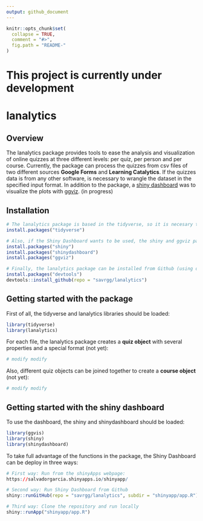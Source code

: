 ```yaml
---
output: github_document
---
```


<!-- README.md is generated from README.Rmd. Please edit that file -->

```r
knitr::opts_chunk$set(
  collapse = TRUE,
  comment = "#>",
  fig.path = "README-"
)
```

# __This project is currently under development__

# lanalytics 

## Overview

The lanalytics package provides tools to ease the analysis and visualization of online quizzes at three different levels: per quiz, per person and per course. Currently, the package can process the quizzes from csv files of two different sources __Google Forms__ and __Learning Catalytics__. If the quizzes data is from any other software, is necessary to wrangle the dataset in the specified input format. In addition to the package, a [shiny dashboard](https://rstudio.github.io/shinydashboard/) was to visualize the plots with [ggviz](http://ggvis.rstudio.com/). (in progress)

## Installation

```r
# The lanalytics package is based in the tidyverse, so it is necesary to install this package:
install.packages("tidyverse")

# Also, if the Shiny Dashboard wants to be used, the shiny and ggviz packages should be installed:
install.packages("shiny")
install.packages("shinydashboard")
install.packages("ggviz")

# Finally, the lanalytics package can be installed from Github (using devtools library):
install.packages("devtools")
devtools::install_github(repo = "savrgg/lanalytics")

```

## Getting started with the package

First of all, the tidyverse and lanalytics libraries should be loaded:

```r
library(tidyverse)
library(lanalytics)
```


For each file, the lanalytics package creates a __quiz object__ with several properties and a special format (not yet):

```r
# modify modify
```

Also, different quiz objects can be joined together to create a __course object__ (not yet):

```r
# modify modify
```

## Getting started with the shiny dashboard

To use the dashboard, the shiny and shinydashboard should be loaded:

```r
library(ggvis)
library(shiny)
library(shinydashboard)
```

To take full advantage of the functions in the package, the Shiny Dashboard can be deploy in three ways:

```r
# First way: Run from the shinyApps webpage:
https://salvadorgarcia.shinyapps.io/shinyapp/

# Second way: Run Shiny Dashboard from Github
shiny::runGitHub(repo = "savrgg/lanalytics", subdir = "shinyapp/app.R")

# Third way: Clone the repository and run locally
shiny::runApp("shinyapp/app.R")
```



<!-- #  -->
<!-- # At per quiz level,  -->
<!-- #  -->
<!-- # It is especially designed to process the outputs from Learning Catalytics software and from Google Forms -->
<!-- #  -->
<!-- # and functions and quizzes from three source of data. The first  -->
<!-- #  -->
<!-- # For each quiz, the package creates a quizz object -->
<!-- #  -->
<!-- # For each course, the package creates a course object -->
<!-- #  -->
<!-- # As an additional tool,  -->
<!-- #  -->
<!-- # Analysis of student data from quizzes -->
<!-- #  -->
<!-- # Files: -->
<!-- #  -->
<!-- # 1. parsequizzes.R -->
<!-- #  -->
<!-- # - First data parsing step - this script is designed to be run exactly once at  -->
<!-- #     the beginning of the data analysis process -->
<!-- # - Takes xlsx file for each quiz as downloaded from Learning Catalytics -->
<!-- # - Assigns each student a unique random identifier -->
<!-- # - Creates 3 tables, all of which have one row per student ID, and one column per    -->
<!-- #     quiz question. Data in those tables are  -->
<!-- #     - Absolute time of answer -->
<!-- #     - Content of answer -->
<!-- #     - Correctness of answer (1 or 0) -->
<!-- #     All three tables are saved into xlsx files -->
<!-- # - Creates an additional (confidential) table of student IDs and names, to be -->
<!-- #     stored in a safe place -->
<!-- #  -->
<!-- #  -->
<!-- # 2. order_time.R -->
<!-- #  -->
<!-- # - Depends on parsequizzes.R -->
<!-- # - Takes absolute time stamp data as computed using parsequizzes.R -->
<!-- # - For each quiz and each student, computes  -->
<!-- #     - the order in which questions were answered -->
<!-- #     - the time it took to answer each question -->
<!-- #  -->
<!-- #  -->
<!-- # 3. easiness_time.R -->
<!-- #  -->
<!-- # - Depends on order_time.R, parsequizzes.R  -->
<!-- # - Takes time per question and correctness information -->
<!-- # - For each quiz question, compute -->
<!-- #     - item easiness (% of sdtudents who g) -->
<!-- #     - time to answeer item (median across all students) -->
<!-- # - scatter plots easiness vs time -->
<!-- #  -->
<!-- #  -->
<!-- # 4. guessers.R -->
<!-- #  -->
<!-- # - Depends on order_time.R, parsequizzes.R -->
<!-- # - Assumes that the first two and last two questions of each quiz are easy  -->
<!-- #     (in our case, because they are about study style and preparaation) -->
<!-- # - Uses time for those easy question as a threshold (i.e. fastest possible) -->
<!-- # - Computes questions answered below this threshold and classifies them as -->
<!-- #     - cheating, if the answer was correct -->
<!-- #     - guessing, if the answer was wrong -->
<!-- # - Plots overall occurence of guessing and cheating across quizzes and students -->
<!-- #  -->
<!-- # 5. easiness_time_level.R -->
<!-- #  -->
<!-- # - Depends on easiness_time.R -->
<!-- # - Also depends on a rating of cognitive level for each question (as provided by -->
<!-- #     the instructor, 1=low, 3=high) -->
<!-- # - Plots scatter plot of easiness vs time, colour-coded by cognitive level -->
<!-- #  -->
<!-- # 6. easiness_time_level_two_years.R -->
<!-- #  -->
<!-- # - Depends on easiness_time.R -->
<!-- # - Also depends on a rating of cognitive level for each question (as provided by -->
<!-- #     the instructor, 1=low, 3=high) -->
<!-- # - Does the same as easiness_time_level.R, but for two successive years -->
<!-- # - Plots data from both years side-by-side -->
<!-- #  -->
<!-- # 7. import_time_easiness.R -->
<!-- #  -->
<!-- # - Now obsolete!  -->
<!-- # - Helper script to import data from excel for further processing -->
<!-- # - Written in order to be able to use earlier data we processed in MATLAB -->
<!-- # - Not part of the analysis workflow if everything is done in lanalytics  -->
<!-- #  -->
<!-- # 8. small change -->
